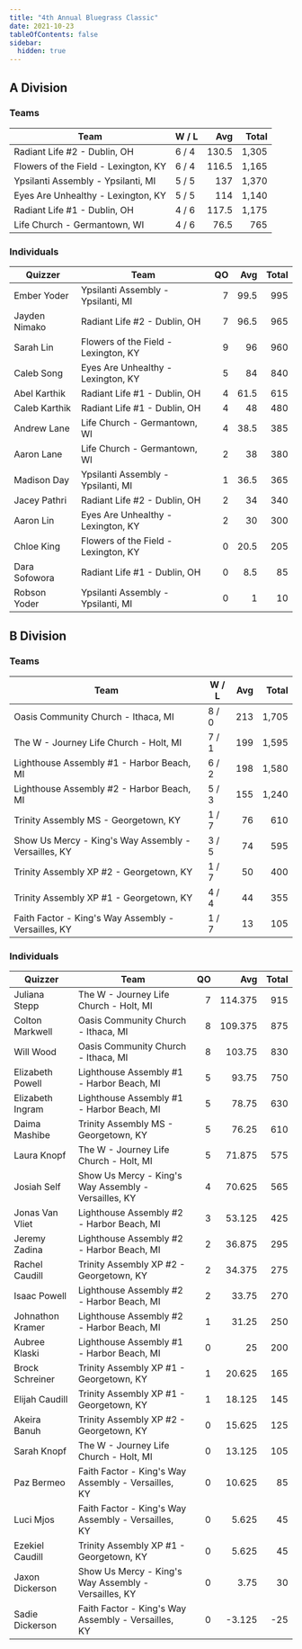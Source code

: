 ```yaml
---
title: "4th Annual Bluegrass Classic"
date: 2021-10-23
tableOfContents: false
sidebar:
  hidden: true
---
```


## A Division

### Teams

| Team                                 | W / L |   Avg | Total |
| ------------------------------------ | ----- | ----: | ----: |
| Radiant Life #2 - Dublin, OH         | 6 / 4 | 130.5 | 1,305 |
| Flowers of the Field - Lexington, KY | 6 / 4 | 116.5 | 1,165 |
| Ypsilanti Assembly - Ypsilanti, MI   | 5 / 5 |   137 | 1,370 |
| Eyes Are Unhealthy - Lexington, KY   | 5 / 5 |   114 | 1,140 |
| Radiant Life #1 - Dublin, OH         | 4 / 6 | 117.5 | 1,175 |
| Life Church - Germantown, WI         | 4 / 6 |  76.5 |   765 |

### Individuals

| Quizzer       | Team                                 |   QO |  Avg | Total |
| ------------- | ------------------------------------ | ---: | ---: | ----: |
| Ember Yoder   | Ypsilanti Assembly - Ypsilanti, MI   |    7 | 99.5 |   995 |
| Jayden Nimako | Radiant Life #2 - Dublin, OH         |    7 | 96.5 |   965 |
| Sarah Lin     | Flowers of the Field - Lexington, KY |    9 |   96 |   960 |
| Caleb Song    | Eyes Are Unhealthy - Lexington, KY   |    5 |   84 |   840 |
| Abel Karthik  | Radiant Life #1 - Dublin, OH         |    4 | 61.5 |   615 |
| Caleb Karthik | Radiant Life #1 - Dublin, OH         |    4 |   48 |   480 |
| Andrew Lane   | Life Church - Germantown, WI         |    4 | 38.5 |   385 |
| Aaron Lane    | Life Church - Germantown, WI         |    2 |   38 |   380 |
| Madison Day   | Ypsilanti Assembly - Ypsilanti, MI   |    1 | 36.5 |   365 |
| Jacey Pathri  | Radiant Life #2 - Dublin, OH         |    2 |   34 |   340 |
| Aaron Lin     | Eyes Are Unhealthy - Lexington, KY   |    2 |   30 |   300 |
| Chloe King    | Flowers of the Field - Lexington, KY |    0 | 20.5 |   205 |
| Dara Sofowora | Radiant Life #1 - Dublin, OH         |    0 |  8.5 |    85 |
| Robson Yoder  | Ypsilanti Assembly - Ypsilanti, MI   |    0 |    1 |    10 |

## B Division

### Teams

| Team                                                 | W / L |  Avg | Total |
| ---------------------------------------------------- | ----- | ---: | ----: |
| Oasis Community Church - Ithaca, MI                  | 8 / 0 |  213 | 1,705 |
| The W - Journey Life Church - Holt, MI               | 7 / 1 |  199 | 1,595 |
| Lighthouse Assembly #1 - Harbor Beach, MI            | 6 / 2 |  198 | 1,580 |
| Lighthouse Assembly #2 - Harbor Beach, MI            | 5 / 3 |  155 | 1,240 |
| Trinity Assembly MS - Georgetown, KY                 | 1 / 7 |   76 |   610 |
| Show Us Mercy - King's Way Assembly - Versailles, KY | 3 / 5 |   74 |   595 |
| Trinity Assembly XP #2 - Georgetown, KY              | 1 / 7 |   50 |   400 |
| Trinity Assembly XP #1 - Georgetown, KY              | 4 / 4 |   44 |   355 |
| Faith Factor - King's Way Assembly - Versailles, KY  | 1 / 7 |   13 |   105 |

### Individuals

| Quizzer          | Team                                                 |   QO |     Avg | Total |
| ---------------- | ---------------------------------------------------- | ---: | ------: | ----: |
| Juliana Stepp    | The W - Journey Life Church - Holt, MI               |    7 | 114.375 |   915 |
| Colton Markwell  | Oasis Community Church - Ithaca, MI                  |    8 | 109.375 |   875 |
| Will Wood        | Oasis Community Church - Ithaca, MI                  |    8 |  103.75 |   830 |
| Elizabeth Powell | Lighthouse Assembly #1 - Harbor Beach, MI            |    5 |   93.75 |   750 |
| Elizabeth Ingram | Lighthouse Assembly #1 - Harbor Beach, MI            |    5 |   78.75 |   630 |
| Daima Mashibe    | Trinity Assembly MS - Georgetown, KY                 |    5 |   76.25 |   610 |
| Laura Knopf      | The W - Journey Life Church - Holt, MI               |    5 |  71.875 |   575 |
| Josiah Self      | Show Us Mercy - King's Way Assembly - Versailles, KY |    4 |  70.625 |   565 |
| Jonas Van Vliet  | Lighthouse Assembly #2 - Harbor Beach, MI            |    3 |  53.125 |   425 |
| Jeremy Zadina    | Lighthouse Assembly #2 - Harbor Beach, MI            |    2 |  36.875 |   295 |
| Rachel Caudill   | Trinity Assembly XP #2 - Georgetown, KY              |    2 |  34.375 |   275 |
| Isaac Powell     | Lighthouse Assembly #2 - Harbor Beach, MI            |    2 |   33.75 |   270 |
| Johnathon Kramer | Lighthouse Assembly #2 - Harbor Beach, MI            |    1 |   31.25 |   250 |
| Aubree Klaski    | Lighthouse Assembly #1 - Harbor Beach, MI            |    0 |      25 |   200 |
| Brock Schreiner  | Trinity Assembly XP #1 - Georgetown, KY              |    1 |  20.625 |   165 |
| Elijah Caudill   | Trinity Assembly XP #1 - Georgetown, KY              |    1 |  18.125 |   145 |
| Akeira Banuh     | Trinity Assembly XP #2 - Georgetown, KY              |    0 |  15.625 |   125 |
| Sarah Knopf      | The W - Journey Life Church - Holt, MI               |    0 |  13.125 |   105 |
| Paz Bermeo       | Faith Factor - King's Way Assembly - Versailles, KY  |    0 |  10.625 |    85 |
| Luci Mjos        | Faith Factor - King's Way Assembly - Versailles, KY  |    0 |   5.625 |    45 |
| Ezekiel Caudill  | Trinity Assembly XP #1 - Georgetown, KY              |    0 |   5.625 |    45 |
| Jaxon Dickerson  | Show Us Mercy - King's Way Assembly - Versailles, KY |    0 |    3.75 |    30 |
| Sadie Dickerson  | Faith Factor - King's Way Assembly - Versailles, KY  |    0 |  -3.125 |   -25 |

